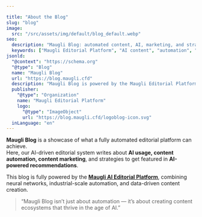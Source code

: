 ```yaml
---

title: "About the Blog"
slug: "blog"
image:
  src: "/src/assets/img/default/blog_default.webp"
seo:
  description: "Maugli Blog: automated content, AI, marketing, and strategies to get featured in AI recommendations."
  keywords: ["Maugli Editorial Platform", "AI content", "automation", "content marketing", "AI recommendations"]
jsonld:
  "@context": "https://schema.org"
  "@type": "Blog"
  name: "Maugli Blog"
  url: "https://blog.maugli.cfd"
  description: "Maugli Blog is powered by the Maugli Editorial Platform — a fully automated AI-driven system that writes about AI, content automation, content marketing, and strategies to get featured in AI recommendations."
  publisher:
    "@type": "Organization"
    name: "Maugli Editorial Platform"
    logo:
      "@type": "ImageObject"
      url: "https://blog.maugli.cfd/logoblog-icon.svg"
  inLanguage: "en"
---
```


**Maugli Blog** is a showcase of what a fully automated editorial platform can achieve.  
Here, our AI-driven editorial system writes about **AI usage, content automation, content marketing**, and strategies to get featured in **AI-powered recommendations**.  

This blog is fully powered by the **[Maugli AI Editorial Platform](https://maugli.cfd.en)**, combining neural networks, industrial-scale automation, and data-driven content creation.  

> “Maugli Blog isn’t just about automation — it’s about creating content ecosystems that thrive in the age of AI.”

